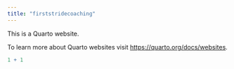 ```yaml
---
title: "firststridecoaching"
---
```


This is a Quarto website.

To learn more about Quarto websites visit <https://quarto.org/docs/websites>.

```r
1 + 1
```
